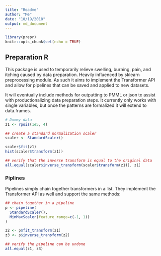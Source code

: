 ```yaml
---
title: "Readme"
author: "Me"
date: "10/19/2018"
output: md_document
---
```


```r
library(prepr)
knitr::opts_chunk$set(echo = TRUE)
```

## Preparation R

This package is used to temporarily relieve swelling, burning, pain, and itching caused by data preparation. Heavily influenced by sklearn preprocessing module. As such it aims to 
implement the Transformer API and allow for pipelines that can be saved and applied to 
new datasets.

It will eventually include methods for outputting to PMML or json to assist with productionalizing data preparation steps. It currently only works with single variables, but once the patterns are formalized it will extend to data.frames.

```r
# Dummy data
z1 <- rpois(1e5, 4)

## create a standard normalization scaler
scaler <- StandardScaler()

scaler$fit(z1)
hist(scaler$transform(z1))

## verify that the inverse transform is equal to the original data
all.equal(scaler$inverse_transform(scaler$transform(z1)), z1)

```

### Piplines

Pipelines simply chain together transformers in a list. They implement the Transformer
API as well and support the same methods:

```r
## chain together in a pipeline
p <- pipeline(
  StandardScaler(),
  MinMaxScaler(feature_range=c(-1, 1))
)

z2 <- p$fit_transform(z1)
z3 <- p$inverse_transform(z2)

## verify the pipeline can be undone
all.equal(z1, z3)
```



